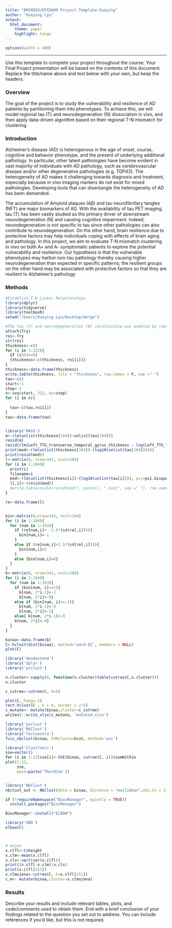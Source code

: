 ```yaml
---
title: "BMIN503/EPID600 Project Template-Xueying"
author: "Xueying Lyu"
output: 
  html_document:
    theme: paper 
    highlight: tango
---
```

```r
options(width = 400)
```  
***
Use this template to complete your project throughout the course. Your Final Project presentation will be based on the contents of this document. Replace the title/name above and text below with your own, but keep the headers.

### Overview
The goal of the project is to study the vulnerability and resilience of AD patients by partitioning them into phenotypes. To achieve this, we will model regional tau (T) and neurodegeneration (N) dissociation in vivo, and then apply data-driven algorithm based on their regional T-N mismatch for clustering. 


### Introduction 
Alzheimer’s disease (AD) is heterogenous in the age of onset, course, cognitive and behavior phenotype, and the present of underlying additional pathology. In particular, other latent pathologies have become evident in vast majority of individuals with AD pathology, such as cerebrovascular disease and/or other degenerative pathologies (e.g. TDP43). The heterogeneity of AD makes it challenging towards diagnosis and treatment, especially because in vivo imaging markers do not exist for mixed pathologies. Developing tools that can disentangle the heterogeneity of AD has been demanded.

The accumulation of Amyloid plaques (Aβ) and tau neurofibrillary tangles (NFT) are major biomarkers of AD. With the availability of tau PET imaging, tau (T) has been vastly studied as the primary driver of downstream neurodegeneration (N) and causing cognitive impairment. Indeed, neurodegeneration is not specific to tau since other pathologies can also contribute to neurodegeneration. On the other hand, brain resilience due to protective factors may help individuals coping with effects of brain aging and pathology. In this project, we aim to evaluate T-N mismatch clustering in vivo on both A+ and A- symptomatic patients to explore the potential vulnerability and resilience. Our hypothesis is that the vulnerable phenotypes may harbor non-tau pathology thereby causing higher neurodegeneration than expected in specific patterns; the resilient groups on the other hand may be associated with protective factors so that they are resilient to Alzheimer’s pathology



### Methods
```r
#Establish T-N Linear Relationships
library(dplyr)
library(tidyverse)
library(toolboxR)
setwd("/Users/Xueying Lyu/Desktop/merge")
```

```r
#The Tau (T) and neurodegeneration (N) relationship was modeled by robust linear regression between regional tau SUVR and cortical thickness, respectively. The bi-square weighting function was used to mitigate the effect of outliers. A natural log transformation was applied on tau SUVR as the independent variable to mitigate the effects of potentially skewed SUVR distribution. The regression residuals were discretized into a two-element binary vector based on whether they were more than 1.5 standard deviations away from the regression line. These binarized vectors obtained from 104 bilateral regions of interest were entered into ward’s D2 hierarchy clustering16 to generate data-driven grouping of subjects. 
attach(Try)
roi<-Try
str(roi)
thickness<-c()
for (i in 1:312){
  if (i%%3==0)
  {thickness<-c(thickness, roi[i])}
}  
thickness<-data.frame(thickness)
write.table(thickness, file = "thickness", row.names = F, sep =" ")
tau<-c()
start<-1
step<-3
n<-seq(start, 312, by=step)
for (i in n){
  
  tau<-c(tau,roi[i])
}
tau<-data.frame(tau)


library('MASS')
m<-rlm(unlist(thickness[104])~unlist(tau[104]))
resid(m)
resid(rlm(Left_TTG_transverse_temporal_gyrus_thickness ~ log(Left_TTG_transverse_temporal_gyrus_tau)))
print(mod<-rlm(unlist(thickness[104])~(log10(unlist(tau[104])))))
print(resid(mod))
l<-matrix(0, nrow=343, ncol=104)
for (i in 1:104){
  print(i)
  filename=i
  mod<-rlm(unlist(thickness[i])~(log10(unlist(tau[i]))), psi=psi.bisquare)
  l[,i]<-(resid(mod))
  #write.table(scale(resid(mod)), paste(i, ".text", sep =" "), row.names = F)
}

re<-data.frame(l)


bin<-matrix(0,nrow=343, ncol=104)
for (i in 1:104){
  for (num in 1:343){
    if (re[num,i]< -1.5*(sd(re[,i]))){
      bin[num,i]=-1
    }
    else if (re[num,i]>1.5*(sd(re[,i]))){
      bin[num,i]=1
    }
    else {bin[num,i]=0}
  }
}
b<-matrix(0, nrow=343, ncol=208)
for (i in 1:104){
  for (num in 1:343){
    if (bin[num, i]==1){
      b[num, 2*i-1]<-1
      b[num, 2*i]<-0}
    else if (bin[num, i]==-1){
      b[num, 2*i-1]<-0
      b[num, 2*i]<-1}
    else{ b[num, 2*i-1]<-0
    b[num, 2*i]<-0}
  }
}

binaa<-data.frame(b)
C<-hclust(dist(binaa), method='ward.D2', members = NULL) 
plot(C)

library('dendextend')
library('dplyr')
library('pvclust')

n.cluster<-sapply(6, function(n.cluster)table(cutree(C,n.cluster)))
n.cluster

c_cutree<-cutree(C, k=6)

plot(C, hang=-1)
rect.hclust(C , k = 6, border = 2:6)
c_mutate<- mutate(binaa,cluster=c_cutree)
writexl::write_xlsx(c_mutate, 'mutate4.xlsx')

library('pvclust')
library('NbClust')
library('factoextra')
fviz_nbclust(binaa, FUNcluste=hcut, method='wss')

library('ClustTools')
sse=vector()
for (i in 1:12)sse[i]<-SSE(binaa, cutree(C, i))$sumWithin
plot(1:12,
     sse, 
     main=paste('Thordike'))


library('NbClust')
nbclust_out <- NbClust(data = binaa, distance = "euclidean",min.nc = 2, max.nc = 9, method = 'ward.D') 

if (!requireNamespace("BiocManager", quietly = TRUE))
  install.packages("BiocManager")

BiocManager::install("ELBOW")

library('GMD')
elbow(C)



# mojen
x.clfl<-C$height
x.clm<-mean(x.clfl)
x.cls<-sqrt(var(x.clfl))
print((x.clfl-x.clm)/x.cls)
print(x.clfl[251])
x.clmojena<-cutree(C, h=x.clfl[251])
c_m<- mutate(binaa,cluster=x.clmojena)
```



### Results
Describe your results and include relevant tables, plots, and code/comments used to obtain them. End with a brief conclusion of your findings related to the question you set out to address. You can include references if you'd like, but this is not required.
